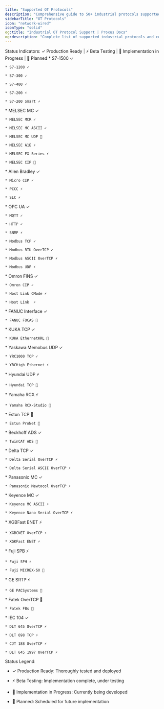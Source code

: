 ```yaml
---
title: "Supported OT Protocols"
description: "Comprehensive guide to 50+ industrial protocols supported by Proxus for data collection"
sidebarTitle: "OT Protocols"
icon: "network-wired"
iconType: "solid"
og:title: "Industrial OT Protocol Support | Proxus Docs"
og:description: "Complete list of supported industrial protocols and configuration guides for Proxus"
---
```


<Note>
  Status Indicators:
  <span>✓ Production Ready</span> |
  <span>⚡ Beta Testing</span> |
  <span>🔨 Implementation in Progress</span> |
  <span>📅 Planned</span>
</Note>

<CardGroup cols={3}>
  <Card title="Siemens" icon="microchip">
    * S7-1500 ✓

    * S7-1200 ✓

    * S7-300 ✓

    * S7-400 ✓

    * S7-200 ⚡

    * S7-200 Smart ⚡
  </Card>

  <Card title="Mitsubishi MELSEC" icon="microchip">
    * MELSEC MC ✓

    * MELSEC MCR ✓

    * MELSEC MC ASCII ✓

    * MELSEC MC UDP 📅

    * MELSEC A1E ⚡

    * MELSEC FX Series ⚡

    * MELSEC CIP 📅
  </Card>

  <Card title="Allen Bradley" icon="microchip">
    * Allen Bradley ✓

    * Micro CIP ✓

    * PCCC ⚡

    * SLC ⚡
  </Card>

  <Card title="Standard Protocols" icon="network-wired">
    * OPC UA ✓

    * MQTT ✓

    * HTTP ✓

    * SNMP ⚡

    * Modbus TCP ✓

    * Modbus RTU OverTCP ✓

    * Modbus ASCII OverTCP ⚡

    * Modbus UDP ⚡
  </Card>

  <Card title="Omron" icon="microchip">
    * Omron FINS ✓

    * Omron CIP ✓

    * Host Link CMode ⚡

    * Host Link  ⚡
  </Card>

  <Card title="FANUC" icon="robot">
    * FANUC Interface ✓

    * FANUC FOCAS 🔨
  </Card>

  <Card title="KUKA" icon="robot">
    * KUKA TCP ✓

    * KUKA EthernetKRL 🔨
  </Card>

  <Card title="Yaskawa" icon="robot">
    * Yaskawa Memobus UDP ✓

    * YRC1000 TCP ✓

    * YRCHigh Ethernet ⚡
  </Card>

  <Card title="Hyundai" icon="robot">
    * Hyundai UDP ⚡

    * Hyundai TCP 📅
  </Card>

  <Card title="Yamaha" icon="robot">
    * Yamaha RCX ⚡

    * Yamaha RCX-Studio 📅
  </Card>

  <Card title="Estun" icon="robot">
    * Estun TCP 🔨

    * Estun ProNet 📅
  </Card>

  <Card title="Beckhoff" icon="microchip">
    * Beckhoff ADS ✓

    * TwinCAT ADS 🔨
  </Card>

  <Card title="Delta" icon="microchip">
    * Delta TCP ✓

    * Delta Serial OverTCP ⚡

    * Delta Serial ASCII OverTCP ⚡
  </Card>

  <Card title="Panasonic" icon="microchip">
    * Panasonic MC ✓

    * Panasonic Mewtocol OverTCP ⚡
  </Card>

  <Card title="Keyence" icon="microchip">
    * Keyence MC ✓

    * Keyence MC ASCII ⚡

    * Keyence Nano Serial OverTCP ⚡
  </Card>

  <Card title="LSIS" icon="microchip">
    * XGBFast ENET ⚡

    * XGBCNET OverTCP ⚡

    * XGKFast ENET ⚡
  </Card>

  <Card title="Fuji" icon="microchip">
    * Fuji SPB ⚡

    * Fuji SPH ⚡

    * Fuji MICREX-SX 📅
  </Card>

  <Card title="GE" icon="microchip">
    * GE SRTP ⚡

    * GE PACSystems 📅
  </Card>

  <Card title="Fatek" icon="microchip">
    * Fatek OverTCP 📅

    * Fatek FBs 📅
  </Card>

  <Card title="Utility Protocols" icon="bolt">
    * IEC 104 ✓

    * DLT 645 OverTCP ⚡

    * DLT 698 TCP ⚡

    * CJT 188 OverTCP ⚡

    * DLT 645 1997 OverTCP ⚡
  </Card>
</CardGroup>

<Note>
  Status Legend:

  * ✓ Production Ready: Thoroughly tested and deployed

  * ⚡ Beta Testing: Implementation complete, under testing

  * 🔨 Implementation in Progress: Currently being developed

  * 📅 Planned: Scheduled for future implementation
</Note>